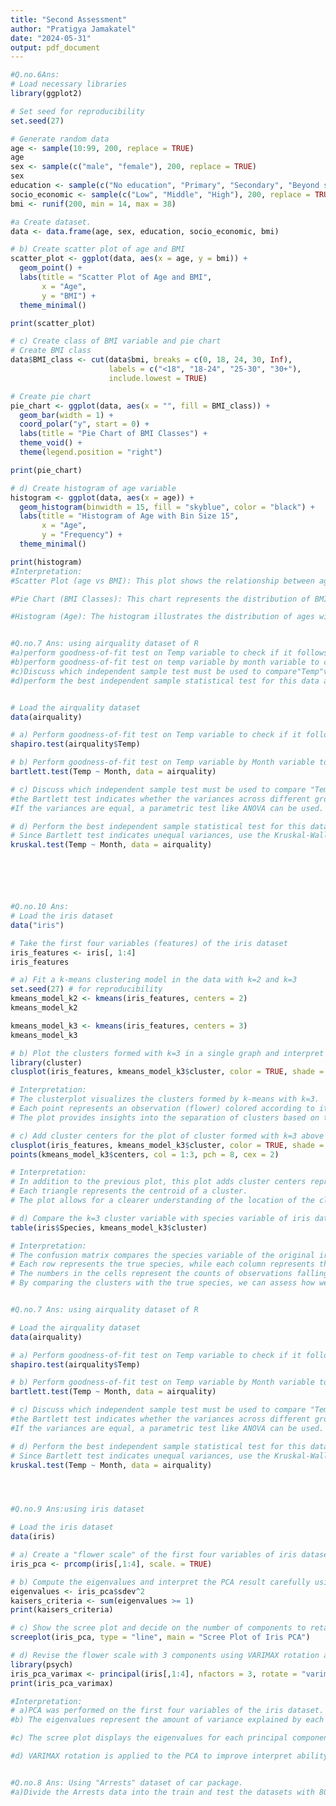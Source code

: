 ```yaml
---
title: "Second Assessment"
author: "Pratigya Jamakatel"
date: "2024-05-31"
output: pdf_document
---
```



```r


#Q.no.6Ans:
# Load necessary libraries
library(ggplot2)

# Set seed for reproducibility
set.seed(27)

# Generate random data
age <- sample(10:99, 200, replace = TRUE)
age
sex <- sample(c("male", "female"), 200, replace = TRUE)
sex
education <- sample(c("No education", "Primary", "Secondary", "Beyond secondary"), 200, replace = TRUE)
socio_economic <- sample(c("Low", "Middle", "High"), 200, replace = TRUE)
bmi <- runif(200, min = 14, max = 38)

#a Create dataset.
data <- data.frame(age, sex, education, socio_economic, bmi)

# b) Create scatter plot of age and BMI
scatter_plot <- ggplot(data, aes(x = age, y = bmi)) +
  geom_point() +
  labs(title = "Scatter Plot of Age and BMI",
       x = "Age",
       y = "BMI") +
  theme_minimal()

print(scatter_plot)

# c) Create class of BMI variable and pie chart
# Create BMI class
data$BMI_class <- cut(data$bmi, breaks = c(0, 18, 24, 30, Inf),
                      labels = c("<18", "18-24", "25-30", "30+"),
                      include.lowest = TRUE)

# Create pie chart
pie_chart <- ggplot(data, aes(x = "", fill = BMI_class)) +
  geom_bar(width = 1) +
  coord_polar("y", start = 0) +
  labs(title = "Pie Chart of BMI Classes") +
  theme_void() +
  theme(legend.position = "right")

print(pie_chart)

# d) Create histogram of age variable
histogram <- ggplot(data, aes(x = age)) +
  geom_histogram(binwidth = 15, fill = "skyblue", color = "black") +
  labs(title = "Histogram of Age with Bin Size 15",
       x = "Age",
       y = "Frequency") +
  theme_minimal()

print(histogram)
#Interpretation:
#Scatter Plot (age vs BMI): This plot shows the relationship between age and BMI. By observing the scatter plot, you can analyze if there's any correlation between age and BMI. For example, if there's a trend of increasing BMI with age or if there are any outlines.

#Pie Chart (BMI Classes): This chart represents the distribution of BMI classes within the dataset. It gives a visual representation of the proportion of individuals falling into each BMI category. This can be useful for understanding the prevalence of different BMI categories within the population.

#Histogram (Age): The histogram illustrates the distribution of ages within the dataset with a bin size of 15. It helps in understanding the age distribution and identifying any patterns or anomalies, such as whether the distribution is symmetric or skewed, or if there are any prominent peaks.


#Q.no.7 Ans: using airquality dataset of R 
#a)perform goodness-of-fit test on Temp variable to check if it follows normal distribution or not.
#b)perform goodness-of-fit test on temp variable by month variable to check if the variances of mpg are equal or not on am variable categories.
#c)Discuss which independent sample test must be used to compare"Temp"variable by "Month" variable categories based on the result obtained above.
#d)perform the best independent sample statistical test for this data and now interpret result carefully.


# Load the airquality dataset
data(airquality)

# a) Perform goodness-of-fit test on Temp variable to check if it follows normal distribution or not.
shapiro.test(airquality$Temp)

# b) Perform goodness-of-fit test on Temp variable by Month variable to check if the variances of Temp are equal or not on Month variable categories.
bartlett.test(Temp ~ Month, data = airquality)

# c) Discuss which independent sample test must be used to compare "Temp" variable by "Month" variable categories based on the result obtained above.
#the Bartlett test indicates whether the variances across different groups are equal or not, it helps determine whether to use a parametric or non-parametric independent sample test. 
#If the variances are equal, a parametric test like ANOVA can be used. If not, a non-parametric test like the Kruskal-Wallis test should be used.

# d) Perform the best independent sample statistical test for this data and now interpret the result carefully.
# Since Bartlett test indicates unequal variances, use the Kruskal-Wallis test.
kruskal.test(Temp ~ Month, data = airquality)






#Q.no.10 Ans:
# Load the iris dataset
data("iris")

# Take the first four variables (features) of the iris dataset
iris_features <- iris[, 1:4]
iris_features

# a) Fit a k-means clustering model in the data with k=2 and k=3
set.seed(27) # for reproducibility
kmeans_model_k2 <- kmeans(iris_features, centers = 2)
kmeans_model_k2

kmeans_model_k3 <- kmeans(iris_features, centers = 3)
kmeans_model_k3

# b) Plot the clusters formed with k=3 in a single graph and interpret them carefully
library(cluster)
clusplot(iris_features, kmeans_model_k3$cluster, color = TRUE, shade = TRUE, labels = 2, lines = 0)

# Interpretation:
# The clusterplot visualizes the clusters formed by k-means with k=3.
# Each point represents an observation (flower) colored according to its assigned cluster.
# The plot provides insights into the separation of clusters based on the first two principal components.

# c) Add cluster centers for the plot of cluster formed with k=3 above and interpret it carefully
clusplot(iris_features, kmeans_model_k3$cluster, color = TRUE, shade = TRUE, labels = 2, lines = 0, plotchar = FALSE)
points(kmeans_model_k3$centers, col = 1:3, pch = 8, cex = 2)

# Interpretation:
# In addition to the previous plot, this plot adds cluster centers represented by large triangles.
# Each triangle represents the centroid of a cluster.
# The plot allows for a clearer understanding of the location of the cluster centers relative to the data points.

# d) Compare the k=3 cluster variable with species variable of iris data using confusion matrix and interpret result carefully
table(iris$Species, kmeans_model_k3$cluster)

# Interpretation:
# The confusion matrix compares the species variable of the original iris dataset with the clusters formed by k-means with k=3.
# Each row represents the true species, while each column represents the assigned cluster.
# The numbers in the cells represent the counts of observations falling into each category.
# By comparing the clusters with the true species, we can assess how well the clustering algorithm performed in grouping similar species together.


#Q.no.7 Ans: using airquality dataset of R 

# Load the airquality dataset
data(airquality)

# a) Perform goodness-of-fit test on Temp variable to check if it follows normal distribution or not.
shapiro.test(airquality$Temp)

# b) Perform goodness-of-fit test on Temp variable by Month variable to check if the variances of Temp are equal or not on Month variable categories.
bartlett.test(Temp ~ Month, data = airquality)

# c) Discuss which independent sample test must be used to compare "Temp" variable by "Month" variable categories based on the result obtained above.
#the Bartlett test indicates whether the variances across different groups are equal or not, it helps determine whether to use a parametric or non-parametric independent sample test. 
#If the variances are equal, a parametric test like ANOVA can be used. If not, a non-parametric test like the Kruskal-Wallis test should be used.

# d) Perform the best independent sample statistical test for this data and now interpret the result carefully.
# Since Bartlett test indicates unequal variances, use the Kruskal-Wallis test.
kruskal.test(Temp ~ Month, data = airquality)




#Q.no.9 Ans:using iris dataset 

# Load the iris dataset
data(iris)

# a) Create a "flower scale" of the first four variables of iris dataset using PCA.
iris_pca <- prcomp(iris[,1:4], scale. = TRUE)

# b) Compute the eigenvalues and interpret the PCA result carefully using Kaiser's criteria.
eigenvalues <- iris_pca$sdev^2
kaisers_criteria <- sum(eigenvalues >= 1)
print(kaisers_criteria)

# c) Show the scree plot and decide on the number of components to retain with careful interpretation.
screeplot(iris_pca, type = "line", main = "Scree Plot of Iris PCA")

# d) Revise the flower scale with 3 components using VARIMAX rotation and interpret the result carefully.
library(psych)
iris_pca_varimax <- principal(iris[,1:4], nfactors = 3, rotate = "varimax")
print(iris_pca_varimax)

#Interpretation:
# a)PCA was performed on the first four variables of the iris dataset.
#b) The eigenvalues represent the amount of variance explained by each principal component. Kaiser's criteria suggest retaining components with eigenvalues greater than or equal to 1. This indicates how many components should be retained.

#c) The scree plot displays the eigenvalues for each principal component. By observing the scree plot, you can determine the "elbow point," where the eigenvalues start to level off. This point helps decide how many components to retain.  the scree plot will assist in deciding whether to retain 2 or 3 components.

#d) VARIMAX rotation is applied to the PCA to improve interpret ability by maximizing the variance of the squared loadings. The rotated PCA provides a clearer interpretation of the components. The result can be interpreted in terms of the loadings of each variable on the components, indicating which variables contribute most to each component and how they are related.


#Q.no.8 Ans: Using "Arrests" dataset of car package.
#a)Divide the Arrests data into the train and test the datasets with 80:20 random splits with 27.

```

